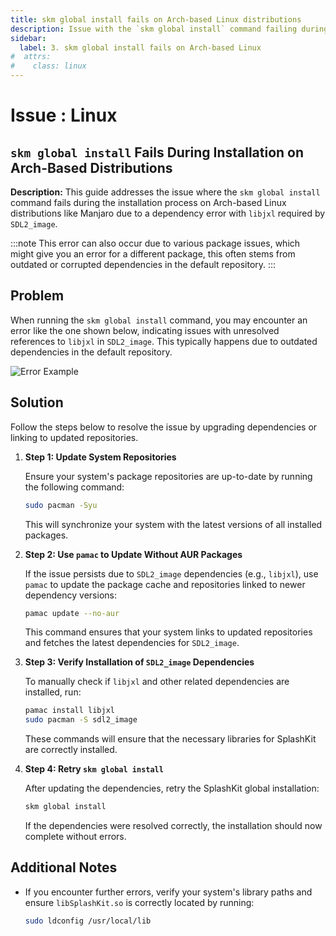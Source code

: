 ```yaml
---
title: skm global install fails on Arch-based Linux distributions
description: Issue with the `skm global install` command failing during installation on Arch-based Linux due to `libjxl` dependency errors with `SDL2_image`.
sidebar:
  label: 3. skm global install fails on Arch-based Linux
#  attrs:
#    class: linux
---
```



<h1> Issue : Linux </h1>

## `skm global install` Fails During Installation on Arch-Based Distributions

**Description:** This guide addresses the issue where the `skm global install` command fails during the installation process on Arch-based Linux distributions like Manjaro due to a dependency error with `libjxl` required by `SDL2_image`.

:::note
This error can also occur due to various package issues, which might give you an error for a different package, this often stems from outdated or corrupted dependencies in the default repository.
:::

## Problem

When running the `skm global install` command, you may encounter an error like the one shown below, indicating issues with unresolved references to `libjxl` in `SDL2_image`. This typically happens due to outdated dependencies in the default repository.

![Error Example](/images/installation/linux/arch-error.png)

## Solution

Follow the steps below to resolve the issue by upgrading dependencies or linking to updated repositories.

<Steps>

1. **Step 1: Update System Repositories**

    Ensure your system's package repositories are up-to-date by running the following command:

    ```bash
    sudo pacman -Syu
    ```

    This will synchronize your system with the latest versions of all installed packages.

2. **Step 2: Use `pamac` to Update Without AUR Packages**

    If the issue persists due to `SDL2_image` dependencies (e.g., `libjxl`), use `pamac` to update the package cache and repositories linked to newer dependency versions:

    ```bash
    pamac update --no-aur
    ```

    This command ensures that your system links to updated repositories and fetches the latest dependencies for `SDL2_image`.

3. **Step 3: Verify Installation of `SDL2_image` Dependencies**

    To manually check if `libjxl` and other related dependencies are installed, run:

    ```bash
    pamac install libjxl
    sudo pacman -S sdl2_image
    ```

    These commands will ensure that the necessary libraries for SplashKit are correctly installed.

4. **Step 4: Retry `skm global install`**

    After updating the dependencies, retry the SplashKit global installation:

    ```bash
    skm global install
    ```

    If the dependencies were resolved correctly, the installation should now complete without errors.

</Steps>

## Additional Notes

- If you encounter further errors, verify your system's library paths and ensure `libSplashKit.so` is correctly located by running:

  ```bash
  sudo ldconfig /usr/local/lib
  ```
